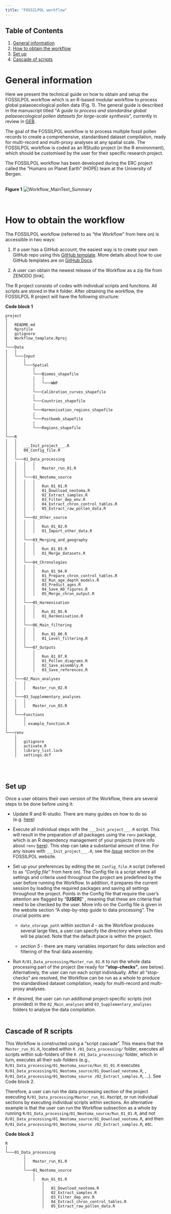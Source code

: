 ```yaml
---
title: "FOSSILPOL workflow"
---
```


## Table of Contents

1. [General information](#general)
2. [How to obtain the workflow](#get)
3. [Set up](#setup)
4. [Cascade of scripts](#cascade)

# General information <a name = "general"></a>

Here we present the technical guide on how to obtain and setup the FOSSILPOL workflow which is an R-based modular workflow to process global palaeoecological pollen data (Fig. 1). The general guide is described in the manuscript titled "*A guide to process and standardise global palaeoecological pollen datasets for large-scale synthesis*”, currently in review in [GEB](https://onlinelibrary.wiley.com/journal/14668238).

The goal of the FOSSILPOL workflow is to process multiple fossil pollen records to create a comprehensive, standardised dataset compilation, ready for multi-record and multi-proxy analyses at any spatial scale. The FOSSILPOL workflow is coded as an RStudio project (in the R environment), which should be customised by the user for their specific research project.

The FOSSILPOL workflow has been developed during the ERC project called the “Humans on Planet Earth” (HOPE) team at the University of Bergen.
<br></br>

**Figure 1**
![Workflow_MainText_Summary](figures/Workflow_MainText_Summary.drawio.png)

<br>

# How to obtain the workflow <a name = "get"></a>
The FOSSILPOL workflow (referred to as “the Workflow” from here on) is accessible in two ways:
  
  1.	If a user has a GitHub account, the easiest way is to create your own GitHub repo using this [GitHub template](https://github.com/HOPE-UIB-BIO/FOSSILPOL-workflow). More details about how to use GitHub templates are on [GitHub Docs](https://docs.github.com/en/repositories/creating-and-managing-repositories/creating-a-repository-from-a-template).
  
  2.	A user can obtain the newest release of the Workflow as a zip file from ZENODO [link].

The R project consists of codes with individual scripts and functions. All scripts are stored in the `R` folder. After obtaining the workflow, the FOSSILPOL R project will have the following structure:

**Code block 1**
```
project
│
│   README.md
│   Rprofile
│   gitignore  
│   Workflow_template.Rproj
│
└───Data
│   │
│   └───Input
│       │
│       └───Spatial
│           │
│           └───Biomes_shapefile   
│           │   │
│           │   └───WWF
│           │
│           └───Calibration_curves_shapefile   
│           │
│           └───Countries_shapefile
│           │  
│           └───Harmonisation_regions_shapefile
│           │
│           └───Postbomb_shapefile
│           │
│           └───Regions_shapefile
│
└───R
│   │
│   │   ___Init_project___.R
│   │   00_Config_file.R
│   │
│   └───01_Data_processing
│   │   │   │
│   │   │   │   Master_run_01.R
│   │   │
│   │   └───01_Neotoma_source
│   │   │   │
│   │   │   │   Run_01_01.R
│   │   │   │   01_Download_neotoma.R
│   │   │   │   02_Extract_samples.R
│   │   │   │   03_Filter_dep_env.R
│   │   │   │   04_Extract_chron_control_tables.R
│   │   │   │   05_Extract_raw_pollen_data.R
│   │   │   
│   │   └───02_Other_source
│   │   │   │
│   │   │   │   Run_01_02.R
│   │   │   │   01_Import_other_data.R
│   │   │
│   │   └───03_Merging_and_geography
│   │   │   │
│   │   │   │   Run_01_03.R
│   │   │   │   01_Merge_datasets.R
│   │   │
│   │   └───04_Chronologies
│   │   │   │
│   │   │   │   Run_01_04.R
│   │   │   │   01_Prepare_chron_control_tables.R
│   │   │   │   02_Run_age_depth_models.R
│   │   │   │   03_Predict_ages.R
│   │   │   │   04_Save_AD_figures.R
│   │   │   │   05_Merge_chron_output.R
│   │   │
│   │   └───05_Harmonisation
│   │   │   │
│   │   │   │   Run_01_05.R
│   │   │   │   01_Harmonisation.R
│   │   │
│   │   └───06_Main_filtering
│   │   │   │
│   │   │   │   Run_01_06.R
│   │   │   │   01_Level_filtering.R
│   │   │
│   │   └───07_Outputs
│   │       │
│   │       │   Run_01_07.R
│   │       │   01_Pollen_diagrams.R
│   │       │   02_Save_assembly.R
│   │       │   03_Save_references.R
│   │
│   └───02_Main_analyses
│   │   │
│   │   │   Master_run_02.R
│   │
│   └───03_Supplementary_analyses
│   │   │
│   │   │   Master_run_03.R
│   │
│   └───Functions
│       │
│       │ example_function.R
│
└───renv
    │
    │   gitignore
    │   activate.R
    │   library_list.lock
    │   settings.dcf
```
<br></br>

## Set up <a name = "setup"></a>

Once a user obtains their own version of the Workflow, there are several steps to be done before using it:
 
* Update R and R-studio. There are many guides on how to do so (e.g. [here](https://jennhuck.github.io/workshops/install_update_R.html))
 
* Execute all individual steps with the `___Init_project___.R` script. This will result in the preparation of all packages using the `renv` package, which is an R dependency management of your projects (more info about `renv` [here](https://rstudio.github.io/renv/articles/renv.html)). This step can take a substantial amount of time. For any issues with `___Init_project___.R`, see the *[Issue](contributing.html#issues)* section on the FOSSILPOL website.
 
* Set up your preferences by editing the `00_Config_file.R` script (referred to as *“Config file”* from here on). The Config file is a script where all settings and criteria used throughout the project are predefined by the user before running the Workflow. In addition, it prepares the current session by loading the required packages and saving all settings throughout the project. Points in the Config file that require the user's attention are flagged by “**[USER]**” , meaning that these are criteria that need to be checked by the user. More info on the Config file is given in the website section “A step-by-step guide to data processing”. The crucial points are:
    
  + `data_storage_path` within *section 4* - as the Workflow produces several large files, a user can specify the directory where such files will be placed. Note that the default place is within the project.
    
  + *section 5* - there are many variables important for data selection and filtering of the final data assembly.

*	Run `R/01_Data_processing/Master_run_01.R` to run the whole data processing part of the project (be ready for **"stop-checks”**, see below). Alternatively, the user can run each script individually. After all “stop-checks” are resolved, the Workflow can be run as a whole to produce the standardised dataset compilation, ready for multi-record and multi-proxy analyses.

*	If desired, the user can run additional project-specific scripts (not provided) in the `02_Main_analyses` and `03_Supplementary_analyses` folders to analyse the data compilation.
<br></br>

## Cascade of R scripts <a name = "cascade"></a>

This Workflow is constructed using a “script cascade”. This means that the `Master_run_01.R`, located within `R /01_Data_processing/` folder, executes all scripts within sub-folders of the `R /01_Data_processing/`  folder, which in turn, executes all their sub-folders (e.g., `R/01_Data_processing/01_Neotoma_source/Run_01_01.R` executes `R/01_Data_processing/01_Neotoma_source/01_Download_neotoma.R`,  ,  `R/01_Data_processing/01_Neotoma_source /02_Extract_samples.R`, …). See Code block 2.

Therefore, a user can run the data processing section of the project executing `R/01_Data_processing/Master_run_01.R`script, or run individual sections by executing individual scripts within sections. An alternative example is that the user can run the Workflow subsection as a whole by running `R/01_Data_processing/01_Neotoma_source/Run_01_01.R`, and not `R/01_Data_processing/01_Neotoma_source/01_Download_neotoma.R`,  and then `R/01_Data_processing/01_Neotoma_source /02_Extract_samples.R`, etc. 

**Code block 2**
```
R
│
└───01_Data_processing
        │
        │   Master_run_01.R
        │
        └───01_Neotoma_source
            │
            │   Run_01_01.R
                │
                │   01_Download_neotoma.R
                │   02_Extract_samples.R
                │   03_Filter_dep_env.R
                │   04_Extract_chron_control_tables.R
                │   05_Extract_raw_pollen_data.R

```
